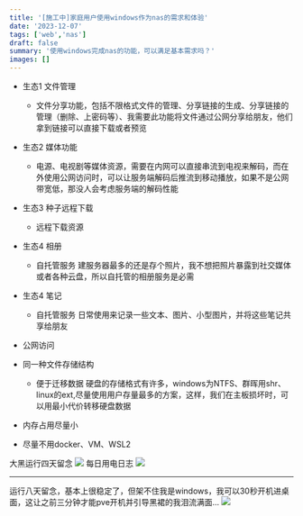 ```yaml
---
title: '[施工中]家庭用户使用windows作为nas的需求和体验'
date: '2023-12-07'
tags: ['web','nas']
draft: false
summary: '使用windows完成nas的功能，可以满足基本需求吗？'
images: []
---
```


- 生态1 文件管理
    + 文件分享功能，包括不限格式文件的管理、分享链接的生成、分享链接的管理（删除、上密码等）、我需要此功能将文件通过公网分享给朋友，他们拿到链接可以直接下载或者预览

- 生态2 媒体功能
    + 电源、电视剧等媒体资源，需要在内网可以直接串流到电视来解码，而在外使用公网访问时，可以让服务端解码后推流到移动播放，如果不是公网带宽低，那没人会考虑服务端的解码性能

- 生态3 种子远程下载
    + 远程下载资源

- 生态4 相册
    + 自托管服务 建服务器最多的还是存个照片，我不想把照片暴露到社交媒体或者各种云盘，所以自托管的相册服务是必需

- 生态4 笔记
    + 自托管服务 日常使用来记录一些文本、图片、小型图片，并将这些笔记共享给朋友

- 公网访问

- 同一种文件存储结构
    + 便于迁移数据 硬盘的存储格式有许多，windows为NTFS、群晖用shr、linux的ext,尽量使用用户存量最多的方案，这样，我们在主板损坏时，可以用最小代价转移硬盘数据

- 内存占用尽量小

- 尽量不用docker、VM、WSL2



大黑运行四天留念
<Image src="https://52152121.xyz:802/s/ob3kzk3e.png" />
每日用电日志
<Image src="https://52152121.xyz:802/s/pgh6bxgd.jpg" />

---
运行八天留念，基本上很稳定了，但架不住我是windows，我可以30秒开机进桌面，这让之前三分钟才能pve开机并引导黑裙的我泪流满面...
<Image src="https://52152121.xyz:802/s/vhpjc6zq.png" />
